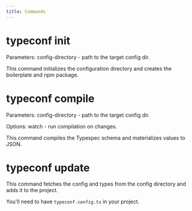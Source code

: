 ```yaml
---
title: Commands
---
```


# typeconf init

Parameters: config-directory - path to the target config dir.

This command initializes the configuration directory and creates the boilerplate and npm package.

# typeconf compile

Parameters: config-directory - path to the target config dir.

Options: watch - run compilation on changes.

This command compiles the Typespec schema and materializes values to JSON.

# typeconf update

This command fetches the config and types from the config directory and adds it to the project.

You'll need to have `typeconf.config.ts` in your project.&#x20;